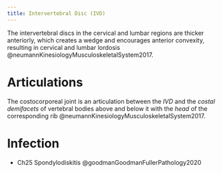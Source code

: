 ```yaml
---
title: Intervertebral Disc (IVD)
---
```


The intervertebral discs in the cervical and lumbar regions are thicker anteriorly, which creates a wedge and encourages anterior convexity, resulting in cervical and lumbar lordosis @neumannKinesiologyMusculoskeletalSystem2017.

# Articulations

The costocorporeal joint is an articulation between the *IVD* and the *costal demifacets* of vertebral bodies above and below it with the *head* of the corresponding rib @neumannKinesiologyMusculoskeletalSystem2017. 



# Infection

::: {.callout title="Reading list"}

- Ch25 Spondylodiskitis @goodmanGoodmanFullerPathology2020
:::